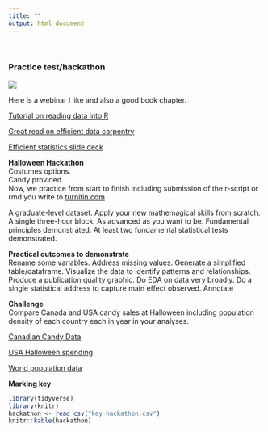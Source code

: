 ```yaml
---
title: ""
output: html_document
---
```

<br>

### Practice test/hackathon  
![](./halloween.jpg)  


Here is a webinar I like and also a good book chapter.

[Tutorial on reading data into R](https://www.rstudio.com/resources/webinars/getting-your-data-into-r/)

[Great read on efficient data carpentry](https://bookdown.org/csgillespie/efficientR/data-carpentry.html)

[Efficient statistics slide deck](http://www.slideshare.net/cjlortie/efficient-statistics-in-r)

<b>Halloween Hackathon</b>  
Costumes options.  
Candy provided.  
Now, we practice from start to finish including submission of the r-script or rmd you write to [turnitin.com](http://turnitin.com)  


A graduate-level dataset.
Apply your new mathemagical skills from scratch.
A single three-hour block.
As advanced as you want to be.
Fundamental principles demonstrated.
At least two fundamental statistical tests demonstrated.

<b>Practical outcomes to demonstrate </b>  
Rename some variables.
Address missing values.
Generate a simplified table/dataframe. 
Visualize the data to identify patterns and relationships.
Produce a publication quality graphic.
Do EDA on data very broadly.
Do a single statistical address to capture main effect observed.
Annotate  

**Challenge**  
Compare Canada and USA candy sales at Halloween including population density of each country each in year in your analyses.  

[Canadian Candy Data](https://figshare.com/articles/Canadian_Candy_Sales/9876386)  

[USA Halloween spending](https://figshare.com/articles/USA_Halloween_spending_data/9876380)  

[World population data](https://figshare.com/articles/Human_population_density_data/9876389)    

**Marking key**    
```r
library(tidyverse)
library(knitr)
hackathon <- read_csv("key_hackathon.csv")
knitr::kable(hackathon)

```

